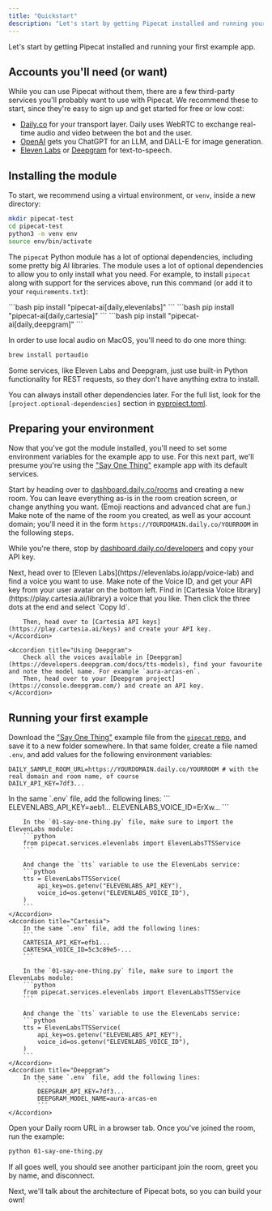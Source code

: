 ```yaml
---
title: "Quickstart"
description: "Let's start by getting Pipecat installed and running your first example app."
---
```


Let's start by getting Pipecat installed and running your first example app.

## Accounts you'll need (or want)

While you can use Pipecat without them, there are a few third-party services you'll probably want to use with Pipecat. We recommend these to start, since they're easy to sign up and get started for free or low cost:

- [Daily.co](https://dashboard.daily.co/u/signup) for your transport layer. Daily uses WebRTC to exchange real-time audio and video between the bot and the user.
- [OpenAI](https://platform.openai.com/signup) gets you ChatGPT for an LLM, and DALL-E for image generation.
- [Eleven Labs](https://elevenlabs.io/sign-up) or [Deepgram](https://console.deepgram.com/signup) for text-to-speech.

## Installing the module

To start, we recommend using a virtual environment, or `venv`, inside a new directory:

```bash
mkdir pipecat-test
cd pipecat-test
python3 -m venv env
source env/bin/activate
```

The `pipecat` Python module has a lot of optional dependencies, including some pretty big AI libraries. The module uses a lot of optional dependencies to allow you to only install what you need. For example, to install `pipecat` along with support for the services above, run this command (or add it to your `requirements.txt`):

<Tabs>
  <Tab title="ElevenLabs">
    ```bash pip install "pipecat-ai[daily,elevenlabs]" ```
  </Tab>
  <Tab title="Cartesia">
    ```bash pip install "pipecat-ai[daily,cartesia]" ```
  </Tab>
  <Tab title="Deepgram">
    ```bash pip install "pipecat-ai[daily,deepgram]" ```
  </Tab>
</Tabs>

In order to use local audio on MacOS, you'll need to do one more thing:

```bash
brew install portaudio
```

Some services, like Eleven Labs and Deepgram, just use built-in Python functionality for REST requests, so they don't have anything extra to install.

You can always install other dependencies later. For the full list, look for the `[project.optional-dependencies]` section in [pyproject.toml](https://github.com/pipecat-ai/pipecat/blob/main/pyproject.toml).

## Preparing your environment

Now that you've got the module installed, you'll need to set some environment variables for the example app to use. For this next part, we'll presume you're using the ["Say One Thing"](https://github.com/pipecat-ai/pipecat/blob/main/examples/foundational/01-say-one-thing.py) example app with its default services.

Start by heading over to [dashboard.daily.co/rooms](https://dashboard.daily.co/rooms) and creating a new room. You can leave everything as-is in the room creation screen, or change anything you want. (Emoji reactions and advanced chat are fun.) Make note of the name of the room you created, as well as your account domain; you'll need it in the form `https://YOURDOMAIN.daily.co/YOURROOM` in the following steps.

While you're there, stop by [dashboard.daily.co/developers](https://dashboard.daily.co/developers) and copy your API key.

<AccordionGroup>
    <Accordion title="Using ElevenLabs">
        Next, head over to [Eleven Labs](https://elevenlabs.io/app/voice-lab) and find a voice you want to use. Make note of the Voice ID, and get your API key from your user avatar on the bottom left.
    </Accordion>
    <Accordion title="Using Cartesia">
        Find in [Cartesia Voice library](https://play.cartesia.ai/library) a voice
        that you like. Then click the three dots at the end and select `Copy Id`.

        Then, head over to [Cartesia API keys](https://play.cartesia.ai/keys) and create your API key.
    </Accordion>

    <Accordion title="Using Deepgram">
        Check all the voices available in [Deepgram](https://developers.deepgram.com/docs/tts-models), find your favourite and note the model name. For example `aura-arcas-en`.
        Then, head over to your [Deepgram project](https://console.deepgram.com/) and create an API key.
    </Accordion>

</AccordionGroup>

## Running your first example

Download the ["Say One Thing"](https://github.com/pipecat-ai/pipecat/raw/main/examples/foundational/01-say-one-thing.py) example file from the [`pipecat` repo](https://github.com/pipecat-ai/pipecat/blob/main/examples/foundational/01-say-one-thing.py), and save it to a new folder somewhere.
In that same folder, create a file named `.env`, and add values for the following environment variables:

```
DAILY_SAMPLE_ROOM_URL=https://YOURDOMAIN.daily.co/YOURROOM # with the real domain and room name, of course
DAILY_API_KEY=7df3...
``` 

<AccordionGroup>
    <Accordion title="ElevenLabs">
        In the same `.env` file, add the following lines:
        ```
        ELEVENLABS_API_KEY=aeb1...
        ELEVENLABS_VOICE_ID=ErXw...
        ```

        In the `01-say-one-thing.py` file, make sure to import the ElevenLabs module:
        ```python
        from pipecat.services.elevenlabs import ElevenLabsTTSService
        ``` 

        And change the `tts` variable to use the ElevenLabs service:
        ```python
        tts = ElevenLabsTTSService(
            api_key=os.getenv("ELEVENLABS_API_KEY"),
            voice_id=os.getenv("ELEVENLABS_VOICE_ID"),
        )
        ``` 
    </Accordion>
    <Accordion title="Cartesia">
        In the same `.env` file, add the following lines:
        ```
        CARTESIA_API_KEY=efb1...
        CARTESKA_VOICE_ID=5c3c89e5-...
        ```

        In the `01-say-one-thing.py` file, make sure to import the ElevenLabs module:
        ```python
        from pipecat.services.elevenlabs import ElevenLabsTTSService
        ``` 

        And change the `tts` variable to use the ElevenLabs service:
        ```python
        tts = ElevenLabsTTSService(
            api_key=os.getenv("ELEVENLABS_API_KEY"),
            voice_id=os.getenv("ELEVENLABS_VOICE_ID"),
        )
        ``` 
    </Accordion>
    <Accordion title="Deepgram">
        In the same `.env` file, add the following lines:
            ```
            DEEPGRAM_API_KEY=7df3...
            DEEPGRAM_MODEL_NAME=aura-arcas-en
            ```
    </Accordion>
</AccordionGroup>

Open your Daily room URL in a browser tab. Once you've joined the room, run the example:

```bash
python 01-say-one-thing.py
```

If all goes well, you should see another participant join the room, greet you by name, and disconnect.

Next, we'll talk about the architecture of Pipecat bots, so you can build your own!
